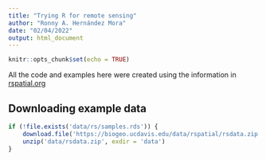 ```yaml
---
title: "Trying R for remote sensing"
author: "Ronny A. Hernández Mora"
date: "02/04/2022"
output: html_document
---
```


```r
knitr::opts_chunk$set(echo = TRUE)
```

All the code and examples here were created using the information in 
[rspatial.org](https://rspatial.org/raster/rs/1-introduction.html)


## Downloading example data

```r
if (!file.exists('data/rs/samples.rds')) {
    download.file('https://biogeo.ucdavis.edu/data/rspatial/rsdata.zip', dest = 'data/rsdata.zip')
    unzip('data/rsdata.zip', exdir = 'data')
}
```

